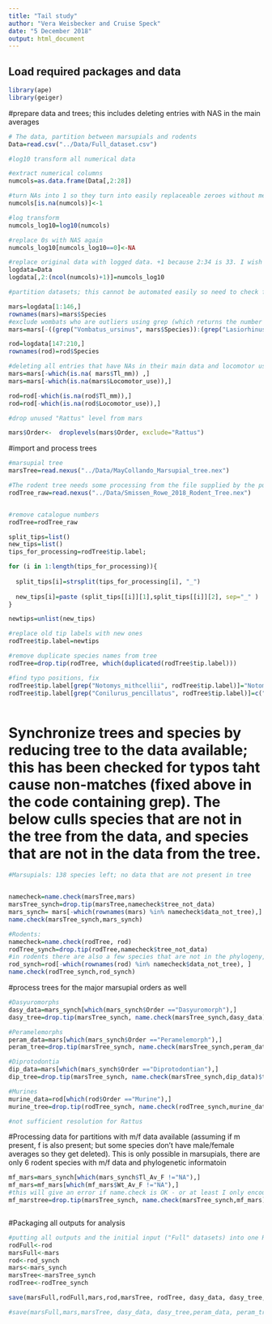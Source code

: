 ```yaml
---
title: "Tail study"
author: "Vera Weisbecker and Cruise Speck"
date: "5 December 2018"
output: html_document
---
```



## Load required packages and data
```r
library(ape)
library(geiger)

```

#prepare data and trees; this includes deleting entries with NAS in the main averages
```r
# The data, partition between marsupials and rodents
Data=read.csv("../Data/Full_dataset.csv")

#log10 transform all numerical data

#extract numerical columns
numcols=as.data.frame(Data[,2:28])

#turn NAs into 1 so they turn into easily replaceable zeroes without messing with the logging
numcols[is.na(numcols)]<-1

#log transform
numcols_log10=log10(numcols)

#replace 0s with NAS again
numcols_log10[numcols_log10==0]<-NA

#replace original data with logged data. +1 because 2:34 is 33. I wish I knew a less pedestrian way of doing this...
logdata=Data
logdata[,2:(ncol(numcols)+1)]=numcols_log10

#partition datasets; this cannot be automated easily so need to check for accuracy by looking at dataset

mars=logdata[1:146,]
rownames(mars)=mars$Species
#exclude wombats who are outliers using grep (which returns the number of the row that has the species name)
mars=mars[-((grep("Vombatus_ursinus", mars$Species)):(grep("Lasiorhinus_latifrons", mars$Species))),]

rod=logdata[147:210,]
rownames(rod)=rod$Species

#deleting all entries that have NAs in their main data and locomotor use; this means some species don't have weight data. There is also one specie of rodent deleted because of lack of 
mars=mars[-which(is.na( mars$Tl_mm)) ,]
mars=mars[-which(is.na(mars$Locomotor_use)),]

rod=rod[-which(is.na(rod$Tl_mm)),]
rod=rod[-which(is.na(rod$Locomotor_use)),]

#drop unused "Rattus" level from mars

mars$Order<-  droplevels(mars$Order, exclude="Rattus")

```

#import and process trees

```r
#marsupial tree 
marsTree=read.nexus("../Data/MayCollando_Marsupial_tree.nex")

#The rodent tree needs some processing from the file supplied by the publication 
rodTree_raw=read.nexus("../Data/Smissen_Rowe_2018_Rodent_Tree.nex")


#remove catalogue numbers
rodTree=rodTree_raw

split_tips=list()
new_tips=list()
tips_for_processing=rodTree$tip.label; 

for (i in 1:length(tips_for_processing)){
  
  split_tips[i]=strsplit(tips_for_processing[i], "_")
  
  new_tips[i]=paste (split_tips[[i]][1],split_tips[[i]][2], sep="_" )
}

newtips=unlist(new_tips)

#replace old tip labels with new ones
rodTree$tip.label=newtips

#remove duplicate species names from tree
rodTree=drop.tip(rodTree, which(duplicated(rodTree$tip.label)))

#find typo positions, fix
rodTree$tip.label[grep("Notomys_mithcellii", rodTree$tip.label)]="Notomys_mitchellii"
rodTree$tip.label[grep("Conilurus_pencillatus", rodTree$tip.label)]=c("Conilurus_penicillatus")



```


# Synchronize trees and species by reducing tree to the data available; this has been checked for typos taht cause non-matches (fixed above in the code containing grep). The below culls species that are not in the tree from the data, and species that are not in the data from the tree.
```r
#Marsupials: 138 species left; no data that are not present in tree


namecheck=name.check(marsTree,mars)
marsTree_synch=drop.tip(marsTree,namecheck$tree_not_data)
mars_synch= mars[-which(rownames(mars) %in% namecheck$data_not_tree),]
name.check(marsTree_synch,mars_synch)

#Rodents: 
namecheck=name.check(rodTree, rod)
rodTree_synch=drop.tip(rodTree,namecheck$tree_not_data)
#in rodents there are also a few species that are not in the phylogeny, unfortunately:
rod_synch=rod[-which(rownames(rod) %in% namecheck$data_not_tree), ] 
name.check(rodTree_synch,rod_synch)

```
#process trees for the major marsupial orders as well


```r

#Dasyuromorphs
dasy_data=mars_synch[which(mars_synch$Order =="Dasyuromorph"),]
dasy_tree=drop.tip(marsTree_synch, name.check(marsTree_synch,dasy_data)$tree_not_data )

#Peramelemorphs
peram_data=mars[which(mars_synch$Order =="Peramelemorph"),]
peram_tree=drop.tip(marsTree_synch, name.check(marsTree_synch,peram_data)$tree_not_data )

#Diprotodontia
dip_data=mars[which(mars_synch$Order =="Diprotodontian"),]
dip_tree=drop.tip(marsTree_synch, name.check(marsTree_synch,dip_data)$tree_not_data )

#Murines
murine_data=rod[which(rod$Order =="Murine"),]
murine_tree=drop.tip(rodTree_synch, name.check(rodTree_synch,murine_data)$tree_not_data) 

#not sufficient resolution for Rattus

```

#Processing data for partitions with m/f data available (assuming if m present, f is also present; but some species don't have male/female averages so they get deleted). This is only possible in marsupials, there are only 6 rodent species with m/f data and phylogenetic informatoin
```r
mf_mars=mars_synch[which(mars_synch$Tl_Av_F !="NA"),]
mf_mars=mf_mars[which(mf_mars$Wt_Av_F !="NA"),]
#this will give an error if name.check is OK - or at least I only encountered this error if this was the case
mf_marstree=drop.tip(marsTree_synch, name.check(marsTree_synch,mf_mars)$tree_not_data )



```


#Packaging all outputs for analysis

```r

#putting all outputs and the initial input ("Full" datasets) into one RDA 
rodFull<-rod
marsFull<-mars
rod<-rod_synch
mars<-mars_synch
marsTree<-marsTree_synch
rodTree<-rodTree_synch

save(marsFull,rodFull,mars,rod,marsTree, rodTree, dasy_data, dasy_tree,peram_data, peram_tree,dip_data,dip_tree,murine_data,murine_tree, mf_mars, mf_rod,mf_marstree, mf_rodtree, file = "../Data/Processed_Data_for_Pgls.rda")

#save(marsFull,mars,marsTree, dasy_data, dasy_tree,peram_data, peram_tree,dip_data,dip_tree, mf_mars, mf_marstree,  file = "../Data/Processed_Data_for_Pgls.rda")

```
